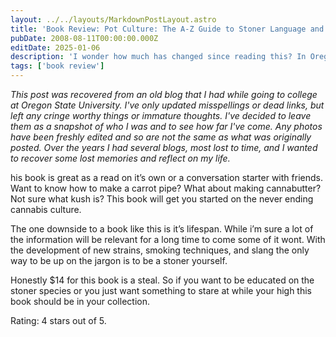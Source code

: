```yaml
---
layout: ../../layouts/MarkdownPostLayout.astro
title: 'Book Review: Pot Culture: The A-Z Guide to Stoner Language and Life'
pubDate: 2008-08-11T00:00:00.000Z
editDate: 2025-01-06
description: 'I wonder how much has changed since reading this? In Oregon I bet a lot.'
tags: ['book review']
---
```



_This post was recovered from an old blog that I had while going to college at Oregon State University. I've only updated misspellings or dead links, but left any cringe worthy things or immature thoughts. I've decided to leave them as a snapshot of who I was and to see how far I've come. Any photos have been freshly edited and so are not the same as what was originally posted. Over the years I had several blogs, most lost to time, and I wanted to recover some lost memories and reflect on my life._

<DropCap letter='T' />

his book is great as a read on it’s own or a conversation starter with friends. Want to know how to make a carrot pipe? What about making cannabutter? Not sure what kush is? This book will get you started on the never ending cannabis culture.

The one downside to a book like this is it’s lifespan. While i’m sure a lot of the information will be relevant for a long time to come some of it wont. With the development of new strains, smoking techniques, and slang the only way to be up on the jargon is to be a stoner yourself.

Honestly $14 for this book is a steal. So if you want to be educated on the stoner species or you just want something to stare at while your high this book should be in your collection.

Rating: 4 stars out of 5.

